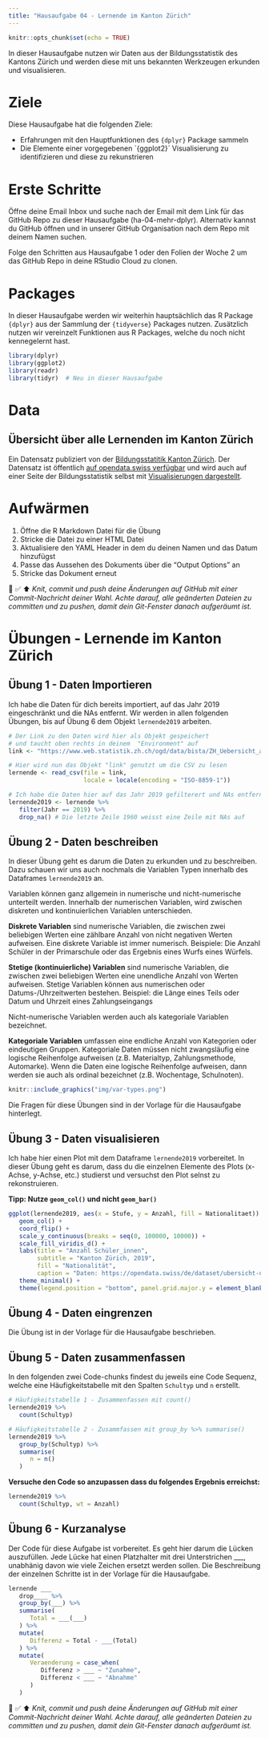 ```yaml
---
title: "Hausaufgabe 04 - Lernende im Kanton Zürich"
---
```


<script async defer data-domain="rstatszh.github.io/website" src="https://plausible.io/js/plausible.js"></script>

```r
knitr::opts_chunk$set(echo = TRUE)
```

In dieser Hausaufgabe nutzen wir Daten aus der Bildungsstatistik des Kantons Zürich und werden diese mit uns bekannten Werkzeugen erkunden und visualisieren. 

# Ziele

Diese Hausaufgabe hat die folgenden Ziele:

- Erfahrungen mit den Hauptfunktionen des `{dplyr}` Package sammeln
- Die Elemente einer vorgegebenen `{ggplot2}´ Visualisierung zu identifizieren und diese zu rekunstrieren

# Erste Schritte

Öffne deine Email Inbox und suche nach der Email mit dem Link für das GitHub Repo zu dieser Hausaufgabe (ha-04-mehr-dplyr). Alternativ kannst du GitHub öffnen und in unserer GitHub Organisation nach dem Repo mit deinem Namen suchen.

Folge den Schritten aus Hausaufgabe 1 oder den Folien der Woche 2 um das GitHub Repo in deine RStudio Cloud zu clonen. 

# Packages

In dieser Hausaufgabe werden wir weiterhin hauptsächlich das R Package `{dplyr}` aus der Sammlung der `{tidyverse}` Packages nutzen. Zusätzlich nutzen wir vereinzelt Funktionen aus R Packages, welche du noch nicht kennegelernt hast.

```r

library(dplyr)
library(ggplot2)
library(readr)
library(tidyr)  # Neu in dieser Hausaufgabe

```

# Data 

## Übersicht über alle Lernenden im Kanton Zürich

Ein Datensatz publiziert von der [Bildungsstatitik Kanton Zürich](https://pub.bista.zh.ch/de/). Der Datensatz ist öffentlich [auf opendata.swiss verfügbar](https://opendata.swiss/de/dataset/ubersicht-uber-alle-lernenden-im-kanton-zurich) und wird auch auf einer Seite der Bildungsstatistik selbst mit [Visualisierungen dargestellt](https://pub.bista.zh.ch/de/zahlen-und-fakten/sdl/uebersicht-ueber-alle-lernenden/auswertungen-in-absoluten-zahlen/).

# Aufwärmen 

1. Öffne die R Markdown Datei für die Übung
2. Stricke die Datei zu einer HTML Datei
3. Aktualisiere den YAML Header in dem du deinen Namen und das Datum hinzufügst
4. Passe das Aussehen des Dokuments über die "Output Options" an 
5. Stricke das Dokument erneut

🧶 ✅ ⬆️ *Knit, commit und push deine Änderungen auf GitHub mit einer Commit-Nachricht deiner Wahl. Achte darauf, alle geänderten Dateien zu committen und zu pushen, damit dein Git-Fenster danach aufgeräumt ist.*

# Übungen - Lernende im Kanton Zürich

## Übung 1 - Daten Importieren

Ich habe die Daten für dich bereits importiert, auf das Jahr 2019 eingeschränkt und die NAs entfernt. Wir werden in allen folgenden Übungen, bis auf Übung 6 dem Objekt `lernende2019` arbeiten.

```r
# Der Link zu den Daten wird hier als Objekt gespeichert 
# und taucht oben rechts in deinem  "Environment" auf
link <- "https://www.web.statistik.zh.ch/ogd/data/bista/ZH_Uebersicht_alle_Lernende.csv"

# Hier wird nun das Objekt "link" genutzt um die CSV zu lesen
lernende <- read_csv(file = link, 
                     locale = locale(encoding = "ISO-8859-1"))
```

```r

# Ich habe die Daten hier auf das Jahr 2019 gefilterert und NAs entfernt
lernende2019 <- lernende %>% 
   filter(Jahr == 2019) %>% 
   drop_na() # Die letzte Zeile 1960 weisst eine Zeile mit NAs auf

```

## Übung 2 - Daten beschreiben

In dieser Übung geht es darum die Daten zu erkunden und zu beschreiben. Dazu schauen wir uns auch nochmals die Variablen Typen innerhalb des Dataframes `lernende2019` an. 

Variablen können ganz allgemein in numerische und nicht-numerische unterteilt werden. Innerhalb der numerischen Variablen, wird zwischen diskreten und kontinuierlichen Variablen unterschieden.

**Diskrete Variablen** sind numerische Variablen, die zwischen zwei beliebigen Werten eine zählbare Anzahl von nicht negativen Werten aufweisen. Eine diskrete Variable ist immer numerisch. Beispiele: Die Anzahl Schüler in der Primarschule oder das Ergebnis eines Wurfs eines Würfels. 

**Stetige (kontinuierliche) Variablen** sind numerische Variablen, die zwischen zwei beliebigen Werten eine unendliche Anzahl von Werten aufweisen. Stetige Variablen können aus numerischen oder Datums-/Uhrzeitwerten bestehen. Beispiel: die Länge eines Teils oder Datum und Uhrzeit eines Zahlungseingangs

Nicht-numerische Variablen werden auch als kategoriale Variablen bezeichnet. 

**Kategoriale Variablen** umfassen eine endliche Anzahl von Kategorien oder eindeutigen Gruppen. Kategoriale Daten müssen nicht zwangsläufig eine logische Reihenfolge aufweisen (z.B. Materialtyp, Zahlungsmethode, Automarke). Wenn die Daten eine logische Reihenfolge aufweisen, dann werden sie auch als ordinal bezeichnet (z.B. Wochentage, Schulnoten).  

```r

knitr::include_graphics("img/var-types.png")

```

Die Fragen für diese Übungen sind in der Vorlage für die Hausaufgabe hinterlegt.

## Übung 3 - Daten visualisieren

Ich habe hier einen Plot mit dem Dataframe `lernende2019` vorbereitet. In dieser Übung geht es darum, dass du die einzelnen Elemente des Plots (x-Achse, y-Achse, etc.) studierst und versuchst den Plot selnst zu rekonstruieren.

 **Tipp: Nutze `geom_col()` und nicht `geom_bar()`**

```r

ggplot(lernende2019, aes(x = Stufe, y = Anzahl, fill = Nationalitaet)) +
   geom_col() +
   coord_flip() +
   scale_y_continuous(breaks = seq(0, 100000, 10000)) +
   scale_fill_viridis_d() +
   labs(title = "Anzahl Schüler_innen",
        subtitle = "Kanton Zürich, 2019",
        fill = "Nationalität",
        caption = "Daten: https://opendata.swiss/de/dataset/ubersicht-uber-alle-lernenden-im-kanton-zurich") +
   theme_minimal() +
   theme(legend.position = "bottom", panel.grid.major.y = element_blank())

```

## Übung 4 - Daten eingrenzen

Die Übung ist in der Vorlage für die Hausaufgabe beschrieben.

## Übung 5 - Daten zusammenfassen

In den folgenden zwei Code-chunks findest du jeweils eine Code Sequenz, welche eine Häufigkeitstabelle mit den Spalten `Schultyp` und `n` erstellt. 

```r
# Häufigkeitstabelle 1 - Zusammenfassen mit count()
lernende2019 %>% 
   count(Schultyp)
```


```r
# Häufigkeitstabelle 2 - Zusammfassen mit group_by %>% summarise()
lernende2019 %>% 
   group_by(Schultyp) %>% 
   summarise(
      n = n()
   )
```

**Versuche den Code so anzupassen dass du folgendes Ergebnis erreichst:**

```r

lernende2019 %>% 
   count(Schultyp, wt = Anzahl)

```

## Übung 6 - Kurzanalyse 

Der Code für diese Aufgabe ist vorbereitet. Es geht hier darum die Lücken auszufüllen. Jede Lücke hat einen Platzhalter mit drei Unterstrichen ___, unabhänig davon wie viele Zeichen ersetzt werden sollen. Die Beschreibung der einzelnen Schritte ist in der Vorlage für die Hausaufgabe.

```r

lernende ___  
   drop____ %>% 
   group_by(___) %>% 
   summarise(
      Total = ___(___)
   ) %>% 
   mutate(
      Differenz = Total - ___(Total)
   ) %>% 
   mutate(
      Veraenderung = case_when(
         Differenz > ___ ~ "Zunahme",
         Differenz < ___ ~ "Abnahme"
      )
   )


```

🧶 ✅ ⬆️ *Knit, commit und push deine Änderungen auf GitHub mit einer Commit-Nachricht deiner Wahl. Achte darauf, alle geänderten Dateien zu committen und zu pushen, damit dein Git-Fenster danach aufgeräumt ist.*


